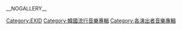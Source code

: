 __NOGALLERY__
{{Cat more|EXID}}

[[Category:EXID|Category:EXID]]
[[Category:韓國流行音樂專輯|Category:韓國流行音樂專輯]]
[[Category:各演出者音樂專輯|Category:各演出者音樂專輯]]